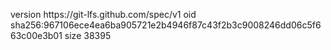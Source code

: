 version https://git-lfs.github.com/spec/v1
oid sha256:967106ece4ea6ba905721e2b4946f87c43f2b3c9008246dd06c5f663c00e3b01
size 38395
